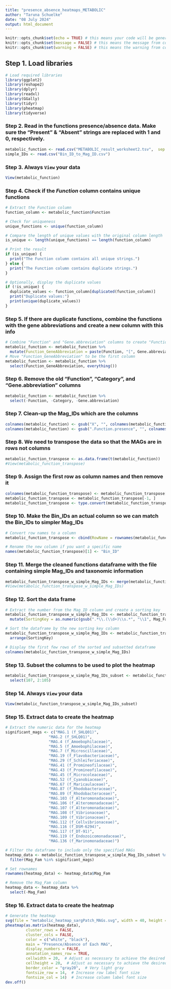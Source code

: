 ```yaml
---
title: "presence_absence_heatmaps_METABOLIC"
author: "Taruna Schuelke"
date: "08 July 2024"
output: html_document
---
```


```r
knitr::opts_chunk$set(echo = TRUE) # this means your code will be generated alongside your output (i.e., data visuals/model summaries)
knitr::opts_chunk$set(message = FALSE) # this means the message from commands won't be printed out in the .html file
knitr::opts_chunk$set(warning = FALSE) # this means the warning from commands won't be printed out in the .html file
```

## Step 1. Load libraries
```r
# Load required libraries
library(ggplot2)
library(reshape2)
library(dplyr)
library(readxl)
library(GGally)
library(tidyr)
library(pheatmap)
library(tidyverse)
```


### Step 2. Read in the functions presence/absence data. Make sure the "Present" & "Absent" strings are replaced with 1 and 0, respectively.

```r
metabolic_function <- read.csv("METABOLIC_result_worksheet2.tsv",  sep = "\t")
simple_IDs <- read.csv("Bin_ID_to_Mag_ID.csv")
```

### Step 3. Always `View` your data
```r
View(metabolic_function)
```


### Step 4. Check if the *Function* column contains unique functions
```r
# Extract the Function column
function_column <- metabolic_function$Function

# Check for uniqueness
unique_functions <- unique(function_column)

# Compare the length of unique values with the original column length
is_unique <- length(unique_functions) == length(function_column)

# Print the result
if (is_unique) {
  print("The Function column contains all unique strings.")
} else {
  print("The Function column contains duplicate strings.")
}

# Optionally, display the duplicate values
if (!is_unique) {
  duplicate_values <- function_column[duplicated(function_column)]
  print("Duplicate values:")
  print(unique(duplicate_values))
}
```

### Step 5. If there are duplicate functions, combine the functions with the gene abbreviations and create a new column with this info
```r
# Combine "Function" and "Gene.abbreviation" columns to create "Function_GeneAbbreviation"
metabolic_function <- metabolic_function %>%
  mutate(Function_GeneAbbreviation = paste(Function, "[", Gene.abbreviation, "]"))
# Move "Function_GeneAbbreviation" to be the first column
metabolic_function <- metabolic_function %>%
  select(Function_GeneAbbreviation, everything())
```

### Step 6. Remove the old "Function", "Category", and "Gene.abbreviation" columns
```r
metabolic_function <- metabolic_function %>%
  select(-Function, -Category, -Gene.abbreviation)
```


### Step 7. Clean-up the Mag_IDs which are the columns
```r
colnames(metabolic_function) <- gsub("X", "", colnames(metabolic_function))
colnames(metabolic_function) <- gsub(".Function.presence", "", colnames(metabolic_function))
```

### Step 8. We need to transpose the data so that the MAGs are in rows not columns
```r
metabolic_function_transpose <- as.data.frame(t(metabolic_function))
#View(metabolic_function_transpose)
```

### Step 9. Assign the first row as column names and then remove it
```r
colnames(metabolic_function_transpose) <- metabolic_function_transpose[1, ]
metabolic_function_transpose <- metabolic_function_transpose[-1, ]
metabolic_function_transpose <- type.convert(metabolic_function_transpose, as.is = TRUE)
```

### Step 10. Make the Bin_IDs an actual column so we can match the Bin_IDs to simpler Mag_IDs
```r
# Convert row names to a column
metabolic_function_transpose <- cbind(RowName = rownames(metabolic_function_transpose), metabolic_function_transpose)

# Rename the new column if you want a specific name
names(metabolic_function_transpose)[1] <- "Bin_ID"

```

### Step 11. Merge the cleaned functions dataframe with the file containing simple Mag_IDs and taxonomic information
```r
metabolic_function_transpose_w_simple_Mag_IDs <- merge(metabolic_function_transpose, simple_IDs, by="Bin_ID" )
#View(metabolic_function_transpose_w_simple_Mag_IDs)
```

### Step 12. Sort the data frame
```r
# Extract the number from the Mag_ID column and create a sorting key
metabolic_function_transpose_w_simple_Mag_IDs <- metabolic_function_transpose_w_simple_Mag_IDs %>%
  mutate(SortingKey = as.numeric(gsub(".*\\.(\\d+)\\s.*", "\\1", Mag_Fam)))

# Sort the dataframe by the new sorting key column
metabolic_function_transpose_w_simple_Mag_IDs <- metabolic_function_transpose_w_simple_Mag_IDs %>%
  arrange(SortingKey)  

# Display the first few rows of the sorted and subsetted dataframe
colnames(metabolic_function_transpose_w_simple_Mag_IDs)

```

### Step 13. Subset the columns to be used to plot the heatmap
```r
metabolic_function_transpose_w_simple_Mag_IDs_subset <- metabolic_function_transpose_w_simple_Mag_IDs %>%
  select(107, 2:105)
```

### Step 14. Always `View` your data
```r
View(metabolic_function_transpose_w_simple_Mag_IDs_subset)
```

### Step 15. Extract data to create the heatmap
```r
# Extract the numeric data for the heatmap
significant_mags <- c("MAG.1 (f_SHLQ01)",
                   "MAG.2 (f_SHLQ01)",
                   "MAG.4 (f_Amoebophilaceae)",
                   "MAG.5 (f_Amoebophilaceae)",
                   "MAG.7 (f_Microscillaceae)",
                   "MAG.19 (f_Flavobacteriaceae)",
                   "MAG.29 (f_Schleiferiaceae)",
                   "MAG.41 (f_Promineofilaceae)",
                   "MAG.43 (f_Promineofilaceae)",
                   "MAG.45 (f_Microcoleaceae)",
                   "MAG.52 (f_Cyanobiaceae)",
                   "MAG.67 (f_Maricaulaceae)",
                   "MAG.87 (f_Rhodobacteraceae)",
                   "MAG.89 (f_Rhodobacteraceae)",
                   "MAG.103 (f_Alteromonadaceae)",
                   "MAG.106 (f_Alteromonadaceae)",
                   "MAG.107 (f_Alteromonadaceae)",
                   "MAG.108 (f_Vibrionaceae)",
                   "MAG.109 (f_Vibrionaceae)",
                   "MAG.112 (f_Cellvibrionaceae)",
                   "MAG.116 (f_DSM-6294)",
                   "MAG.117 (f_DT-91)",
                   "MAG.119 (f_Endozoicomonadaceae)",
                   "MAG.136 (f_Marinomonadaceae)")

# Filter the dataframe to include only the specified MAGs
heatmap_data <- metabolic_function_transpose_w_simple_Mag_IDs_subset %>%
  filter(Mag_Fam %in% significant_mags)

# Set rownames
rownames(heatmap_data) <- heatmap_data$Mag_Fam

# Remove the Mag_Fam column
heatmap_data <- heatmap_data %>%
  select(-Mag_Fam)
```

### Step 16. Extract data to create the heatmap
```r
# Generate the heatmap
svg(file = "metabolic_heatmap_sargPatch_MAGs.svg", width = 40, height = 30)
pheatmap(as.matrix(heatmap_data),
         cluster_rows = FALSE,
         cluster_cols = FALSE,
         color = c("white", "black"),
         main = "Presence/Absence of Each MAG",
         display_numbers = FALSE,
         annotation_names_row = TRUE,
         cellwidth = 20,  # Adjust as necessary to achieve the desired size
         cellheight = 20,  # Adjust as necessary to achieve the desired size
         border_color = "gray20",  # Very light gray
         fontsize_row = 14,  # Increase row label font size
         fontsize_col = 14)  # Increase column label font size
dev.off()
```

